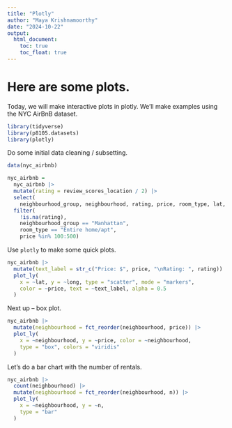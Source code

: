 ```yaml
---
title: "Plotly"
author: "Maya Krishnamoorthy"
date: "2024-10-22"
output: 
  html_document:
    toc: true
    toc_float: true
---
```


# Here are some plots.

Today, we will make interactive plots in plotly. We'll make examples using the NYC AirBnB dataset.

```r
library(tidyverse)
library(p8105.datasets)
library(plotly)
```

Do some initial data cleaning / subsetting.

```r
data(nyc_airbnb)

nyc_airbnb = 
  nyc_airbnb |> 
  mutate(rating = review_scores_location / 2) |>
  select(
    neighbourhood_group, neighbourhood, rating, price, room_type, lat, long) |>
  filter(
    !is.na(rating), 
    neighbourhood_group == "Manhattan",
    room_type == "Entire home/apt",
    price %in% 100:500)
```

Use `plotly` to make some quick plots.

```r
nyc_airbnb |>
  mutate(text_label = str_c("Price: $", price, "\nRating: ", rating)) |> 
  plot_ly(
    x = ~lat, y = ~long, type = "scatter", mode = "markers",
    color = ~price, text = ~text_label, alpha = 0.5
  )
```

Next up -- box plot.

```r
nyc_airbnb |> 
  mutate(neighbourhood = fct_reorder(neighbourhood, price)) |> 
  plot_ly(
    x = ~neighbourhood, y = ~price, color = ~neighbourhood,
    type = "box", colors = "viridis"
  )
```

Let's do a bar chart with the number of rentals.

```r
nyc_airbnb |> 
  count(neighbourhood) |> 
  mutate(neighbourhood = fct_reorder(neighbourhood, n)) |> 
  plot_ly(
    x = ~neighbourhood, y = ~n,
    type = "bar"
  )
```



